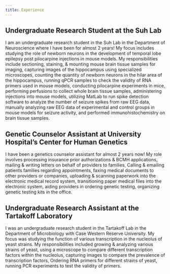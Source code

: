 ```yaml
---
title: Experience
---
```


## Undergraduate Research Student at the Suh Lab

I am an undergraduate research student in the Suh Lab in the Department of Neuroscience where I have been for almost 2 years! My focus includes studying the role of newborn neurons in the development of temporal lobe epilepsy post pilocarpine injections in mouse models. My responsibilities include sectioning, staining, & mounting mouse brain tissue samples for imaging, capturing images of the hippocampus using specialized microscopes, counting the quantity of newborn neurons in the hilar area of the hippocampus, running qPCR samples to check the validity of RNA primers used in mouse models, conducting pilocarpine experiments in mice, performing perfusions to collect whole brain tissue samples, administering injections into mouse models, utilizing MatLab to run spike detection software to analyze the number of seizure spikes from raw EEG data, manually analyzing raw EEG data of experimental and control groups in mouse models for seizure activity, and performed immunohistochemistry on brain tissue samples.


## Genetic Counselor Assistant at University Hospital's Center for Human Genetics

I have been a genetics counselor assistant for almost 2 years now! My role involves processing insurance prior authorizations & BCMH applications, mailing & writing letters on behalf of providers to families, Calling & emailing patients families regarding appointments, faxing medical documents to other providers or companies, uploading & scanning paperwork into the electronic medical record system, transitioning paper medical files into the electronic system, aiding providers in ordering genetic testing, organizing genetic testing kits in the office.


## Undergraduate Research Assistant at the Tartakoff Laboratory

I was an undergraduate research student in the Tartakoff Lab in the Department of Microbiology with Case Western Reserve University. My focus was studying the function of various transcription in the nucleolus of yeast strains. My responsibilities included growing & analyzing various strains of yeast, using a microscope to compare different transcription factors within the nucleolus, capturing images to compare the prevalence of transcription factors, Ordering RNA primers for different strains of yeast, running PCR experiments to test the validity of primers.






